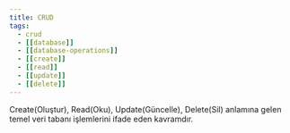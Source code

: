 ```yaml
---
title: CRUD
tags:
  - crud
  - [[database]]
  - [[database-operations]]
  - [[create]]
  - [[read]]
  - [[update]]
  - [[delete]]
---
```


Create(Oluştur), Read(Oku), Update(Güncelle), Delete(Sil) anlamına gelen temel veri tabanı işlemlerini ifade eden kavramdır.

